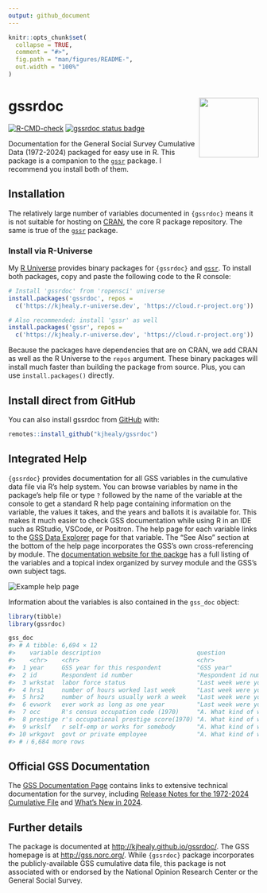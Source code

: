 ```yaml
---
output: github_document
---
```


<!-- README.md is generated from README.Rmd. Please edit that file -->

```r
knitr::opts_chunk$set(
  collapse = TRUE,
  comment = "#>",
  fig.path = "man/figures/README-",
  out.width = "100%"
)
```

# gssrdoc <img src="man/figures/gssrdoc.png" align="right" width="120" />

<!-- badges: start -->
[![R-CMD-check](https://github.com/kjhealy/gssrdoc/actions/workflows/R-CMD-check.yaml/badge.svg)](https://github.com/kjhealy/gssrdoc/actions/workflows/R-CMD-check.yaml)
[![gssrdoc status badge](https://kjhealy.r-universe.dev/badges/gssrdoc)](https://kjhealy.r-universe.dev/gssrdoc)
<!-- badges: end -->

Documentation for the General Social Survey Cumulative Data (1972-2024) packaged for easy use in R. This package is a companion to the [`gssr`](https://kjhealy.github.io/gssr) package. I recommend you install both of them.

## Installation

The relatively large number of variables documented in `{gssrdoc}` means it is not suitable for hosting on [CRAN](https://cran.r-project.org/), the core R package repository. The same is true of the [`gssr`](https://kjhealy.github.io/gssr) package.

### Install via R-Universe

My [R Universe](https://kjhealy.r-universe.dev/) provides binary packages for `{gssrdoc}` and [`gssr`](https://kjhealy.github.io/gssr). To install both packages, copy and paste the following code to the R console:

``` r
# Install 'gssrdoc' from 'ropensci' universe
install.packages('gssrdoc', repos =
  c('https://kjhealy.r-universe.dev', 'https://cloud.r-project.org'))

# Also recommended: install 'gssr' as well
install.packages('gssr', repos =
  c('https://kjhealy.r-universe.dev', 'https://cloud.r-project.org'))
```

Because the packages have dependencies that are on CRAN, we add CRAN as well as the R Universe to the `repos` argument. These binary packages will install much faster than building the package from source. Plus, you can use `install.packages()` directly.

## Install direct from GitHub

You can also install gssrdoc from [GitHub](https://github.com/kjhealy/gssrdoc) with:

``` r
remotes::install_github("kjhealy/gssrdoc")
```

## Integrated Help

`{gssrdoc}` provides documentation for all GSS variables in the cumulative data file via R's help system. You can browse variables by name in the package's help file or type `?` followed by the name of the variable at the console to get a standard R help page containing information on the variable, the values it takes, and the years and ballots it is available for. This makes it much easier to check GSS documentation while using R in an IDE such as RStudio, VSCode, or Positron. The help page for each variable links to the [GSS Data Explorer](https://gssdataexplorer.norc.org) page for that variable. The "See Also" section at the bottom of the help page incorporates the GSS's own cross-referencing by module. The [documentation website for the packge](https://kjhealy.github.io/gssrdoc) has a full listing of the variables and a topical index organized by survey module and the GSS's own subject tags.

<img src="man/figures/readme_sshot.png" alt="Example help page" />

Information about the variables is also contained in the `gss_doc` object:

``` r 
library(tibble)
library(gssrdoc)

gss_doc
#> # A tibble: 6,694 × 12
#>    variable description                           question                   norc_id norc_url var_yrtab yrballot_df module_df subject_df value_labels var_type var_na_codes
#>    <chr>    <chr>                                 <chr>                        <int> <chr>    <list>    <list>      <list>    <list>     <chr>        <chr>    <chr>       
#>  1 year     GSS year for this respondent          "GSS year"                       1 https:/… <chr [1]> <tibble>    <tibble>  <tibble>   "[NA(d)] do… numeric  .d,.i,.j,.m…
#>  2 id       Respondent id number                  "Respondent id number"           2 https:/… <chr [1]> <tibble>    <tibble>  <tibble>   ""           <NA>     <NA>        
#>  3 wrkstat  labor force status                    "Last week were you worki…       3 https:/… <tibble>  <tibble>    <tibble>  <tibble>   "[1] workin… numeric  .d,.i,.j,.m…
#>  4 hrs1     number of hours worked last week      "Last week were you worki…       4 https:/… <chr [1]> <tibble>    <tibble>  <tibble>   "[89] 89+ h… numeric  .d,.i,.j,.m…
#>  5 hrs2     number of hours usually work a week   "Last week were you worki…       5 https:/… <tibble>  <tibble>    <tibble>  <tibble>   "[89] 89+ h… numeric  .d,.i,.j,.m…
#>  6 evwork   ever work as long as one year         "Last week were you worki…       6 https:/… <tibble>  <tibble>    <tibble>  <tibble>   "[1] yes / … numeric  .d,.i,.j,.m…
#>  7 occ      R's census occupation code (1970)     "A. What kind of work do …       7 https:/… <chr [1]> <tibble>    <tibble>  <tibble>   "[NA(d)] do… numeric  .d,.i,.j,.m…
#>  8 prestige r's occupational prestige score(1970) "A. What kind of work do …       8 https:/… <tibble>  <tibble>    <tibble>  <tibble>   "[NA(d)] do… numeric  .d,.i,.j,.m…
#>  9 wrkslf   r self-emp or works for somebody      "A. What kind of work do …       9 https:/… <tibble>  <tibble>    <tibble>  <tibble>   "[1] self-e… numeric  .d,.i,.j,.m…
#> 10 wrkgovt  govt or private employee              "A. What kind of work do …      10 https:/… <tibble>  <tibble>    <tibble>  <tibble>   "[1] govern… numeric  .d,.i,.j,.m…
#> # ℹ 6,684 more rows
```


## Official GSS Documentation

The [GSS Documentation Page](https://gss.norc.org/us/en/gss/get-documentation.html) contains links to extensive technical documentation for the survey, including [Release Notes for the 1972-2024 Cumulative File](https://gss.norc.org/content/dam/gss/get-documentation/pdf/other/Release%20Notes%207224.pdf) and [What's New in 2024](https://gss.norc.org/content/dam/gss/get-documentation/pdf/other/GSS%202024%20-%20Whats%20New.pdf).



## Further details

The package is documented at <http://kjhealy.github.io/gssrdoc/>. The GSS homepage is at <http://gss.norc.org/>. While `{gssrdoc}` package incorporates the publicly-available GSS cumulative data file, this package is not associated with or endorsed by the National Opinion Research Center or the General Social Survey.
